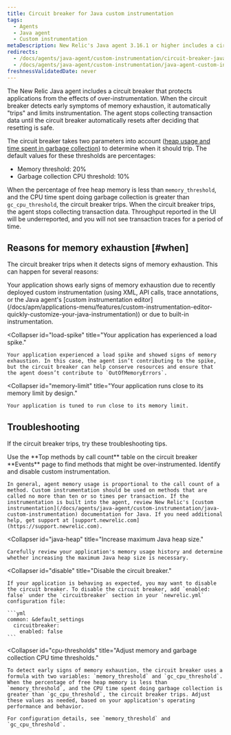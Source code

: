 ```yaml
---
title: Circuit breaker for Java custom instrumentation
tags:
  - Agents
  - Java agent
  - Custom instrumentation
metaDescription: New Relic's Java agent 3.16.1 or higher includes a circuit breaker that "trips" to protect apps from the effects of over-instrumentation.
redirects:
  - /docs/agents/java-agent/custom-instrumentation/circuit-breaker-java-custom-instrumentation
  - /docs/agents/java-agent/custom-instrumentation/java-agent-custom-instrumentation-circuit-breaker
freshnessValidatedDate: never
---
```


The New Relic Java agent includes a circuit breaker that protects applications from the effects of over-instrumentation. When the circuit breaker detects early symptoms of memory exhaustion, it automatically "trips" and limits instrumentation. The agent stops collecting transaction data until the circuit breaker automatically resets after deciding that resetting is safe.

The circuit breaker takes two parameters into account ([heap usage and time spent in garbage collection](#cpu-thresholds)) to determine when it should trip. The default values for these thresholds are percentages:

* Memory threshold: 20%
* Garbage collection CPU threshold: 10%

When the percentage of free heap memory is less than `memory_threshold`, and the CPU time spent doing garbage collection is greater than `gc_cpu_threshold`, the circuit breaker trips. When the circuit breaker trips, the agent stops collecting transaction data. Throughput reported in the <InlinePopover type="apm" /> UI will be underreported, and you will not see transaction traces for a period of time.

## Reasons for memory exhaustion [#when]

The circuit breaker trips when it detects signs of memory exhaustion. This can happen for several reasons:

<CollapserGroup>
  <Collapser
    id="over-instrumented"
    title="Your application is over-instrumented."
  >
    Your application shows early signs of memory exhaustion due to recently deployed custom instrumentation (using XML, API calls, trace annotations, or the Java agent's [custom instrumentation editor](/docs/apm/applications-menu/features/custom-instrumentation-editor-quickly-customize-your-java-instrumentation)) or due to built-in instrumentation.
  </Collapser>

  <Collapser
    id="load-spike"
    title="Your application has experienced a load spike."
  >
    Your application experienced a load spike and showed signs of memory exhaustion. In this case, the agent isn’t contributing to the spike, but the circuit breaker can help conserve resources and ensure that the agent doesn’t contribute to `OutOfMemoryErrors`.
  </Collapser>

  <Collapser
    id="memory-limit"
    title="Your application runs close to its memory limit by design."
  >
    Your application is tuned to run close to its memory limit.
  </Collapser>
</CollapserGroup>

## Troubleshooting

If the circuit breaker trips, try these troubleshooting tips.

<CollapserGroup>
  <Collapser
    id="disable"
    title="Identify and disable instrumentation."
  >
    Use the <DoNotTranslate>**Top methods by call count**</DoNotTranslate> table on the circuit breaker <DoNotTranslate>**Events**</DoNotTranslate> page to find methods that might be over-instrumented. Identify and disable custom instrumentation.

    In general, agent memory usage is proportional to the call count of a method. Custom instrumentation should be used on methods that are called no more than ten or so times per transaction. If the instrumentation is built into the agent, review New Relic's [custom instrumentation](/docs/agents/java-agent/custom-instrumentation/java-custom-instrumentation) documentation for Java. If you need additional help, get support at [support.newrelic.com](https://support.newrelic.com).
  </Collapser>

  <Collapser
    id="java-heap"
    title="Increase maximum Java heap size."
  >
    Carefully review your application's memory usage history and determine whether increasing the maximum Java heap size is necessary.
  </Collapser>

  <Collapser
    id="disable"
    title="Disable the circuit breaker."
  >
    If your application is behaving as expected, you may want to disable the circuit breaker. To disable the circuit breaker, add `enabled: false` under the `circuitbreaker` section in your `newrelic.yml` configuration file:

    ```yml
    common: &default_settings
      circuitbreaker:
        enabled: false
    ```
  </Collapser>

  <Collapser
    id="cpu-thresholds"
    title="Adjust memory and garbage collection CPU time thresholds."
  >
    To detect early signs of memory exhaustion, the circuit breaker uses a formula with two variables: `memory_threshold` and `gc_cpu_threshold`. When the percentage of free heap memory is less than `memory_threshold`, and the CPU time spent doing garbage collection is greater than `gc_cpu_threshold`, the circuit breaker trips. Adjust these values as needed, based on your application's operating performance and behavior.

    For configuration details, see `memory_threshold` and `gc_cpu_threshold`.
  </Collapser>
</CollapserGroup>
